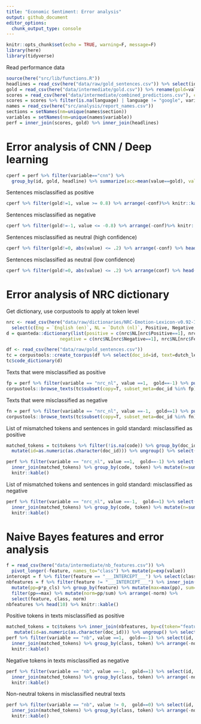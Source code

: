 ```yaml
---
title: "Economic Sentiment: Error analysis"
output: github_document
editor_options: 
  chunk_output_type: console
---
```


```r
knitr::opts_chunk$set(echo = TRUE, warning=F, message=F)
library(here)
library(tidyverse)
```

Read performance data

```r
source(here("src/lib/functions.R"))
headlines = read_csv(here("data/raw/gold_sentences.csv")) %>% select(id, headline)
gold = read_csv(here("data/intermediate/gold.csv")) %>% rename(gold=value)
scores = read_csv(here("data/intermediate/combined_predictions.csv"), col_types = "iccccddd")
scores = scores %>% filter(is.na(language) | language != "google", variable != "recessie", variable != "boukes")  %>% mutate(value=trichotomize(value))
names = read_csv(here("src/analysis/report_names.csv"))
sections = setNames(nm=unique(names$section))
variables = setNames(nm=unique(names$variable))
perf = inner_join(scores, gold) %>% inner_join(headlines)
```

# Error analysis of CNN / Deep learning

```r
cperf = perf %>% filter(variable=="cnn") %>% 
  group_by(id, gold, headline) %>% summarize(acc=mean(value==gold), value=mean(value), conf=mean(confidence)) 
```

Sentences misclassified as positive

```r
cperf %>% filter(gold!=1, value >= 0.8) %>% arrange(-conf)%>% knitr::kable()
```

Sentences misclassified as negative

```r
cperf %>% filter(gold!=-1, value <= -0.8) %>% arrange(-conf)%>% knitr::kable()
```

Sentences misclassified as neutral (high confidence)

```r
cperf %>% filter(gold!=0, abs(value) <= .2) %>% arrange(-conf) %>% head(10) %>% knitr::kable()
```


Sentences misclassified as neutral (low confidence)

```r
cperf %>% filter(gold!=0, abs(value) <= .2) %>% arrange(conf) %>% head(10) %>% knitr::kable()
```

# Error analysis of NRC dictionary

Get dictionary, use corpustools to apply at token level

```r
nrc <- read_csv(here("data/raw/dictionaries/NRC-Emotion-Lexicon-v0.92-In105Languages-Nov2017Translations.csv")) %>%
  select(c(Eng = `English (en)`, NL = `Dutch (nl)`, Positive, Negative, Fear, Trust))
d = quanteda::dictionary(list(positive = c(nrc$NL[nrc$Positive==1], nrc$NL[nrc$Trust==1]),
                    negative = c(nrc$NL[nrc$Negative==1], nrc$NL[nrc$Fear==1])))

df <- read_csv(here("data/raw/gold_sentences.csv"))
tc = corpustools::create_tcorpus(df %>% select(doc_id=id, text=dutch_lemmas))
tc$code_dictionary(d)
```

Texts that were misclassified as positive 

```r
fp = perf %>% filter(variable == "nrc_nl", value ==1,  gold==-1) %>% pull(id)
corpustools::browse_texts(tc$subset(copy=T, subset_meta=doc_id %in% fp), category="code") 
```

Texts that were misclassified as negative

```r
fn = perf %>% filter(variable == "nrc_nl", value ==-1,  gold==1) %>% pull(id)
corpustools::browse_texts(tc$subset(copy=T, subset_meta=doc_id %in% fn), category="code") 
```

List of mismatched tokens and sentences in gold standard: misclassified as positive

```r
matched_tokens = tc$tokens %>% filter(!is.na(code)) %>% group_by(doc_id, token, code) %>% summarize(n=n()) %>% 
  mutate(id=as.numeric(as.character(doc_id))) %>% ungroup() %>% select(-doc_id)

perf %>% filter(variable == "nrc_nl", value ==1,  gold==-1) %>% select(id, gold, value, headline) %>% 
  inner_join(matched_tokens) %>% group_by(code, token) %>% mutate(n=sum(n)) %>% arrange(-n) %>% filter(code=="positive") %>% 
  knitr::kable()
```

List of mismatched tokens and sentences in gold standard: misclassified as negative

```r
perf %>% filter(variable == "nrc_nl", value ==-1,  gold==1) %>% select(id, gold, value, headline) %>% 
  inner_join(matched_tokens) %>% group_by(code, token) %>% mutate(n=sum(n)) %>% arrange(-n) %>% filter(code=="negative")  %>% 
  knitr::kable()
```

# Naive Bayes features and error analysis

```r
f = read_csv(here("data/intermediate/nb_features.csv")) %>% 
  pivot_longer(-feature, names_to="class") %>% mutate(p=exp(value))
intercept = f %>% filter(feature == "___INTERCEPT___") %>% select(class, p)
nbfeatures = f %>% filter(feature != "___INTERCEPT___") %>% inner_join(intercept, by="class", suffix=c("", "_cls")) %>% 
  mutate(pp=p*p_cls) %>% group_by(feature) %>% mutate(max=max(pp), sum=sum(pp)) %>% 
  filter(pp==max) %>% mutate(norm=pp/sum) %>% arrange(-norm) %>% 
  select(feature, class, norm)
nbfeatures %>% head(10) %>% knitr::kable()
```

Positive tokens in texts misclassified as positive

```r
matched_tokens = tc$tokens %>% inner_join(nbfeatures, by=c(token="feature")) %>% select(doc_id, token, class, norm) %>% 
   mutate(id=as.numeric(as.character(doc_id))) %>% ungroup() %>% select(-doc_id)
perf %>% filter(variable == "nb", value ==1,  gold==-1) %>% select(id, gold, value, headline) %>% 
  inner_join(matched_tokens) %>% group_by(class, token) %>% arrange(-norm) %>% filter(class==1) %>% 
  knitr::kable()
```

Negative tokens in texts misclassified as negative

```r
perf %>% filter(variable == "nb", value ==-1,  gold==1) %>% select(id, gold, value, headline) %>% 
  inner_join(matched_tokens) %>% group_by(class, token) %>% arrange(-norm) %>% filter(class==-1) %>% 
  knitr::kable()
```


Non-neutral tokens in misclassified neutral texts

```r
perf %>% filter(variable == "nb", value != 0,  gold==0) %>% select(id, gold, value, headline) %>% 
  inner_join(matched_tokens) %>% group_by(class, token) %>% arrange(-norm) %>% filter(class!=0) %>% 
  knitr::kable()
```
